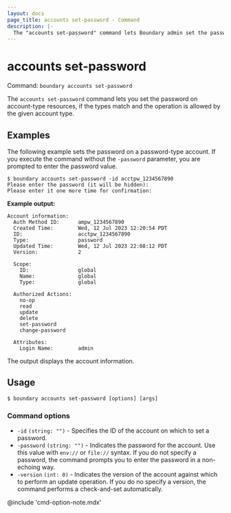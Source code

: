 ```yaml
---
layout: docs
page_title: accounts set-password - Command
description: |-
  The "accounts set-password" command lets Boundary admin set the password for an account.
---
```


# accounts set-password

Command: `boundary accounts set-password`

The `accounts set-password` command lets you set the password on account-type
resources, if the types match and the operation is allowed by the given account
type.

## Examples

The following example sets the password on a password-type account. If you execute the command
without the `-password` parameter, you are prompted to enter the password
value.

```shell-session
$ boundary accounts set-password -id acctpw_1234567890
Please enter the password (it will be hidden):
Please enter it one more time for confirmation:
```

**Example output:**

<CodeBlockConfig hideClipboard>

```plaintext
Account information:
  Auth Method ID:      ampw_1234567890
  Created Time:        Wed, 12 Jul 2023 12:20:54 PDT
  ID:                  acctpw_1234567890
  Type:                password
  Updated Time:        Wed, 12 Jul 2023 22:08:12 PDT
  Version:             2

  Scope:
    ID:                global
    Name:              global
    Type:              global

  Authorized Actions:
    no-op
    read
    update
    delete
    set-password
    change-password

  Attributes:
    Login Name:        admin
```

</CodeBlockConfig>

The output displays the account information.

## Usage

<CodeBlockConfig hideClipboard>

```shell-session
$ boundary accounts set-password [options] [args]
```

</CodeBlockConfig>

### Command options

- `-id` `(string: "")` - Specifies the ID of the account on which to set a password.
- `-password` `(string: "")` - Indicates the password for the account. Use this value with `env://` or `file://` syntax. If you do not specify a password, the command prompts you to enter the password in a non-echoing way.
- `-version` `(int: 0)` - Indicates the version of the account against which to perform an
   update operation. If you do no specify a version, the command performs a check-and-set
   automatically.

@include 'cmd-option-note.mdx'
